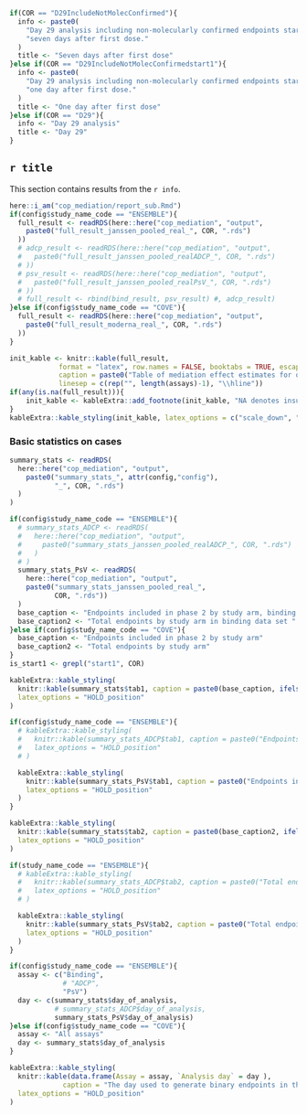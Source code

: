 ```r
if(COR == "D29IncludeNotMolecConfirmed"){
  info <- paste0(
    "Day 29 analysis including non-molecularly confirmed endpoints starting ",
    "seven days after first dose."
  )
  title <- "Seven days after first dose"
}else if(COR == "D29IncludeNotMolecConfirmedstart1"){
  info <- paste0(
    "Day 29 analysis including non-molecularly confirmed endpoints starting ",
    "one day after first dose."
  )
  title <- "One day after first dose"
}else if(COR == "D29"){
  info <- "Day 29 analysis"
  title <- "Day 29"
}

```

## `r title`

This section contains results from the `r info`.

```r
here::i_am("cop_mediation/report_sub.Rmd")
if(config$study_name_code == "ENSEMBLE"){
  full_result <- readRDS(here::here("cop_mediation", "output",
    paste0("full_result_janssen_pooled_real_", COR, ".rds")
  ))
  # adcp_result <- readRDS(here::here("cop_mediation", "output",
  #   paste0("full_result_janssen_pooled_realADCP_", COR, ".rds")
  # ))
  # psv_result <- readRDS(here::here("cop_mediation", "output",
  #   paste0("full_result_janssen_pooled_realPsV_", COR, ".rds")
  # ))
  # full_result <- rbind(bind_result, psv_result) #, adcp_result)
}else if(config$study_name_code == "COVE"){
  full_result <- readRDS(here::here("cop_mediation", "output",
    paste0("full_result_moderna_real_", COR, ".rds")
  ))
}

init_kable <- knitr::kable(full_result, 
            format = "latex", row.names = FALSE, booktabs = TRUE, escape = FALSE,
            caption = paste0("Table of mediation effect estimates for quantitative markers with 95\\% confidence intervals. \\newline{} Direct VE = VE comparing vaccine vs. placebo with marker set to distribution in placebo. \\newline{} Indirect VE = VE in vaccinated comparing observed marker vs. hypothetical marker under placebo. \\newline{} Prop. mediated = fraction of total risk reduction from vaccine attributed to antibody response."),
            linesep = c(rep("", length(assays)-1), "\\hline"))
if(any(is.na(full_result))){
	init_kable <- kableExtra::add_footnote(init_kable, "NA denotes insufficient overlap in antibody response between vaccinated and control participants.")
}
kableExtra::kable_styling(init_kable, latex_options = c("scale_down", "HOLD_position"))
```

\clearpage

### Basic statistics on cases

```r
summary_stats <- readRDS(
  here::here("cop_mediation", "output", 
    paste0("summary_stats_", attr(config,"config"),
           "_", COR, ".rds")
  )
)

if(config$study_name_code == "ENSEMBLE"){
  # summary_stats_ADCP <- readRDS(
  #   here::here("cop_mediation", "output", 
  #     paste0("summary_stats_janssen_pooled_realADCP_", COR, ".rds")
  #   )
  # )
  summary_stats_PsV <- readRDS(
    here::here("cop_mediation", "output", 
    paste0("summary_stats_janssen_pooled_real_", 
           COR, ".rds"))
  )
  base_caption <- "Endpoints included in phase 2 by study arm, binding analysis "
  base_caption2 <- "Total endpoints by study arm in binding data set "
}else if(config$study_name_code == "COVE"){
  base_caption <- "Endpoints included in phase 2 by study arm"
  base_caption2 <- "Total endpoints by study arm"
}
is_start1 <- grepl("start1", COR)
```

```r
kableExtra::kable_styling(
  knitr::kable(summary_stats$tab1, caption = paste0(base_caption, ifelse(is_start1, "starting 1 day after Day 29", ""))),
  latex_options = "HOLD_position"
)

if(config$study_name_code == "ENSEMBLE"){
  # kableExtra::kable_styling(
  #   knitr::kable(summary_stats_ADCP$tab1, caption = paste0("Endpoints included in phase 2 by study arm, ADCP analysis", ifelse(is_start1, "starting 1 day after Day 29", ""))),
  #   latex_options = "HOLD_position"
  # )

  kableExtra::kable_styling(
    knitr::kable(summary_stats_PsV$tab1, caption = paste0("Endpoints included in phase 2 by study arm, PsV analysis", ifelse(is_start1, "starting 1 day after Day 29", ""))),
    latex_options = "HOLD_position"
  )
}
```

\clearpage


```r
kableExtra::kable_styling(
  knitr::kable(summary_stats$tab2, caption = paste0(base_caption2, ifelse(is_start1, "starting 1 day after Day 29", ""))),
  latex_options = "HOLD_position"
)

if(study_name_code == "ENSEMBLE"){
  # kableExtra::kable_styling(
  #   knitr::kable(summary_stats_ADCP$tab2, caption = paste0("Total endpoints by study arm in ADCP data set ", ifelse(is_start1, "starting 1 day after Day 29", ""))),
  #   latex_options = "HOLD_position"
  # )

  kableExtra::kable_styling(
    knitr::kable(summary_stats_PsV$tab2, caption = paste0("Total endpoints by study arm in PsV data set ", ifelse(is_start1, "starting 1 day after Day 29", ""))),
    latex_options = "HOLD_position"
  )
}
```

\clearpage


```r
if(config$study_name_code == "ENSEMBLE"){
  assay <- c("Binding", 
             # "ADCP", 
             "PsV")
  day <- c(summary_stats$day_of_analysis,
           # summary_stats_ADCP$day_of_analysis,
           summary_stats_PsV$day_of_analysis)  
}else if(config$study_name_code == "COVE"){
  assay <- "All assays"
  day <- summary_stats$day_of_analysis
}

kableExtra::kable_styling(
  knitr::kable(data.frame(Assay = assay, `Analysis day` = day ),
             caption = "The day used to generate binary endpoints in the mediation analysis"),
  latex_options = "HOLD_position"
)
```
